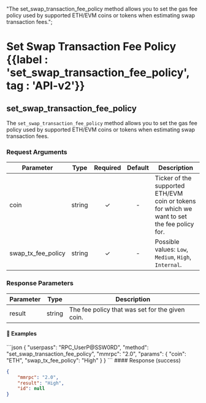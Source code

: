   "The set_swap_transaction_fee_policy method allows you to set the gas fee policy used by supported ETH/EVM coins or tokens when estimating swap transaction fees.";

# Set Swap Transaction Fee Policy {{label : 'set_swap_transaction_fee_policy', tag : 'API-v2'}}

## set_swap_transaction_fee_policy

The `set_swap_transaction_fee_policy` method allows you to set the gas fee policy used by supported ETH/EVM coins or tokens when estimating swap transaction fees.

### Request Arguments

| Parameter             | Type   | Required | Default | Description                                                                                 |
| --------------------- | ------ | :------: | :-----: | ------------------------------------------------------------------------------------------- |
| coin                  | string | ✓        | -       | Ticker of the supported ETH/EVM coin or tokens for which we want to set the fee policy for. |
| swap\_tx\_fee\_policy | string | ✓        | -       | Possible values: `Low`, `Medium`, `High`, `Internal`.                                       |

### Response Parameters

| Parameter | Type   | Description                                      |
| --------- | ------ | ------------------------------------------------ |
| result    | string | The fee policy that was set for the given coin. |

#### 📌 Examples

<CodeGroup title="Set Swap Transaction Fee Policy" tag="POST" label="set_swap_transaction_fee_policy" mm2MethodDecorate="true">
  ```json
  {
    "userpass": "RPC_UserP@SSW0RD",
    "method": "set_swap_transaction_fee_policy",
    "mmrpc": "2.0",
    "params": {
      "coin": "ETH",
      "swap_tx_fee_policy": "High"
    }
  }
  ```
</CodeGroup>

<CollapsibleSection expandedText="Hide Set Swap Transaction Fee Policy Response" collapsedText="Show Set Swap Transaction Fee Policy Response">
  #### Response (success)

  ```json
  {
      "mmrpc": "2.0",
      "result": "High",
      "id": null
  }
  ```
</CollapsibleSection>
